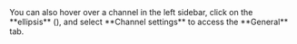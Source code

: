 
<ZulipTip>
  You can also hover over a channel in the left sidebar, click on the
  **ellipsis** (<MoreVerticalIcon />), and
  select **Channel settings** to access the **General** tab.
</ZulipTip>
